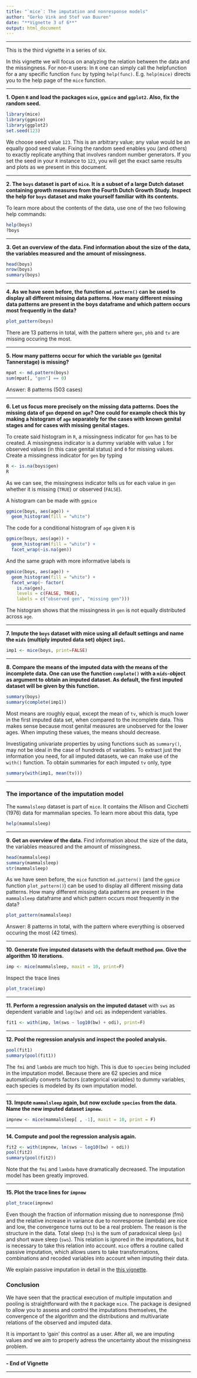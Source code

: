 ```yaml
---
title: "`mice`: The imputation and nonresponse models"
author: "Gerko Vink and Stef van Buuren"
date: "**Vignette 3 of 6**"
output: html_document
---
```


---

This is the third vignette in a series of six. 

In this vignette we will focus on analyzing the relation between the data and the missingness. For non-`R` users: In `R` one can simply call the helpfunction for a any specific function `func` by typing `help(func)`. E.g. `help(mice)` directs you to the help page of the `mice` function.

---

**1. Open `R` and load the packages `mice`, `ggmice` and `ggplot2`. Also, fix the random seed.**
```r
library(mice)
library(ggmice)
library(ggplot2)
set.seed(123)
```
We choose seed value `123`. This is an arbitrary value; any value would be an equally good seed value. Fixing the random seed enables you (and others) to exactly replicate anything that involves random number generators. If you set the seed in your `R` instance to `123`, you will get the exact same results and plots as we present in this document. 

---

**2. The `boys` dataset is part of `mice`. It is a subset of a large Dutch dataset containing growth measures from the Fourth Dutch Growth Study. Inspect the help for `boys` dataset and make yourself familiar with its contents.**

To learn more about the contents of the data, use one of the two following help commands:
```r
help(boys)
?boys
```

---

**3. Get an overview of the data. Find information about the size of the data, the variables measured and the amount of missingness.**
```r
head(boys)
nrow(boys)
summary(boys)
```

---

**4. As we have seen before, the function `md.pattern()` can be used to display all different missing data patterns. How many different missing data patterns are present in the boys dataframe and which pattern occurs most frequently in the data?**
```r
plot_pattern(boys)
```
There are 13 patterns in total, with the pattern where `gen`, `phb` and `tv` are missing occuring the most.

---

**5. How many patterns occur for which the variable `gen` (genital Tannerstage) is missing?**
```r
mpat <- md.pattern(boys)
sum(mpat[, "gen"] == 0)
```
Answer: 8 patterns (503 cases)

---

**6. Let us focus more precisely on the missing data patterns. Does the missing data of `gen` depend on `age`? One could for example check this by making a histogram of `age` separately for the cases with known genital stages and for cases with missing genital stages.**

To create said histogram in `R`, a missingness indicator for `gen` has to be created. A missingness indicator is a dummy variable with value `1` for observed values (in this case genital status) and `0` for missing values. Create a missingness indicator for `gen` by typing
```r
R <- is.na(boys$gen) 
R
```
As we can see, the missingness indicator tells us for each value in `gen` whether it is missing (`TRUE`) or observed (`FALSE`).

A histogram can be made with `ggmice`
```r
ggmice(boys, aes(age)) + 
  geom_histogram(fill = "white")
```

The code for a conditional histogram of `age` given `R` is
```r
ggmice(boys, aes(age)) + 
  geom_histogram(fill = "white") +
  facet_wrap(~is.na(gen))
```

And the same graph with more informative labels is
```r
ggmice(boys, aes(age)) + 
  geom_histogram(fill = "white") +
  facet_wrap(~ factor(
    is.na(gen), 
    levels = c(FALSE, TRUE), 
    labels = c("observed gen", "missing gen")))
```

The histogram shows that the missingness in `gen` is not equally distributed across `age`.

---

**7. Impute the `boys` dataset with mice using all default settings and name the `mids` (multiply imputed data set) object `imp1`.**
```r
imp1 <- mice(boys, print=FALSE)
```

---

**8. Compare the means of the imputed data with the means of the incomplete data. One can use the function `complete()` with a `mids`-object as argument to obtain an imputed dataset. As default, the first imputed dataset will be given by this function.**
```r
summary(boys)
summary(complete(imp1))
```
Most means are roughly equal, except the mean of `tv`, which is much lower in the first imputed data set, when compared to the incomplete data. This makes sense because most genital measures are unobserved for the lower ages. When imputing these values, the means should decrease.

Investigating univariate properties by using functions such as `summary()`, may not be ideal in the case of hundreds of variables. To extract just the information you need, for all imputed datasets, we can make use of the `with()` function. To obtain summaries for each imputed `tv` only, type
```r
summary(with(imp1, mean(tv)))
```

---

### The importance of the imputation model
The `mammalsleep` dataset is part of `mice`. It contains the Allison and Cicchetti (1976) data for mammalian species. To learn more about this data, type
```r
help(mammalsleep)
```

---

**9. Get an overview of the data.** Find information about the size of the data, the variables measured and the amount of missingness.
```r
head(mammalsleep)
summary(mammalsleep)
str(mammalsleep)
```
As we have seen before, the `mice` function `md.pattern()` (and the `ggmice` function `plot_pattern()`) can be used to display all different missing data patterns. How many different missing data patterns are present in the `mammalsleep` dataframe and which pattern occurs most frequently in the data? 
```r
plot_pattern(mammalsleep)
```
Answer: 8 patterns in total, with the pattern where everything is observed occuring the most (42 times).

---

**10. Generate five imputed datasets with the default method `pmm`. Give the algorithm 10 iterations. **
```r
imp <- mice(mammalsleep, maxit = 10, print=F)
```
Inspect the trace lines
```r
plot_trace(imp)
```

---

**11. Perform a regression analysis on the imputed dataset** with
`sws` as dependent variable and `log(bw)` and 
`odi` as independent variables.
```r
fit1 <- with(imp, lm(sws ~ log10(bw) + odi), print=F)
```

---

**12. Pool the regression analysis and inspect the pooled analysis.**
```r
pool(fit1)
summary(pool(fit1))
```

The `fmi` and `lambda` are much too high. This is due to `species` being included in the imputation model. Because there are 62 species and mice automatically converts factors (categorical variables) to dummy variables, each species is modeled by its own imputation model. 

---

**13. Impute `mammalsleep` again, but now exclude `species` from the data. Name the new imputed dataset `impnew`.**
```r
impnew <- mice(mammalsleep[ , -1], maxit = 10, print = F)
```

---

**14. Compute and pool the regression analysis again. **
```r
fit2 <- with(impnew, lm(sws ~ log10(bw) + odi))
pool(fit2)
summary(pool(fit2))
```

Note that the `fmi` and `lambda` have dramatically decreased. The imputation model has been greatly improved. 

---

**15. Plot the trace lines for `impnew`**
```r
plot_trace(impnew)
```

Even though the fraction of information missing due to nonresponse (fmi) and the relative increase in variance due to nonresponse (lambda) are nice and low, the convergence turns out to be a real problem. The reason is the structure in the data. Total sleep (`ts`) is the sum of paradoxical sleep (`ps`) and short wave sleep (`sws`). This relation is ignored in the imputations, but it is necessary to take this relation into account. `mice` offers a routine called passive imputation, which allows users to take transformations, combinations and recoded variables into account when imputing their data. 

We explain passive imputation in detail in the [this vignette](https://gerkovink.github.io/miceVignettes/Passive_Post_processing/Passive_imputation_post_processing.html).

### Conclusion
We have seen that the practical execution of multiple imputation and pooling is straightforward with the `R` package `mice`. The package is designed to allow you to assess and control the imputations themselves, the convergence of the algorithm and the distributions and multivariate relations of the observed and imputed data. 

It is important to 'gain' this control as a user. After all, we are imputing values and we aim to properly adress the uncertainty about the missingness problem. 

---

**- End of Vignette**

---
